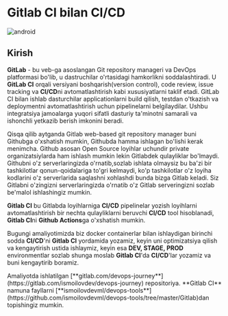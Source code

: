 
# Gitlab CI bilan CI/CD

![android](https://raw.githubusercontent.com/devops-journey-uz/assets/main/images/tutorials/ci-cd/gitlab-ci/banner.png)

## Kirish

**GitLab** - bu veb-ga asoslangan Git repository manageri va DevOps platformasi bo'lib, u dastruchilar o'rtasidagi hamkorlikni soddalashtiradi. U **GitLab CI** orqali versiyani boshqarish(version control), code review, issue tracking va **CI/CD**ni avtomatlashtirish kabi xususiyatlarni taklif etadi. GitLab CI bilan ishlab dasturchilar applicationlarni build qilish, testdan o'tkazish va deploymentni avtomatlashtirish uchun pipelinelarni belgilaydilar. Ushbu integratsiya jamoalarga yuqori sifatli dasturiy ta'minotni samarali va ishonchli yetkazib berish imkonini beradi.

Qisqa qilib aytganda Gitlab web-based git repository manager buni Githubga o'xshatish mumkin, Githubda hamma ishlagan bo'lishi kerak menimcha. Github asosan Open Source loyihlar uchundir private organizatsiylarda ham ishlash mumkin lekin Gitlabdek qulayliklar bo'lmaydi. Githubni o'z serverlaringizda o'rnatib,sozlab ishlata olmaysiz bu ba'zi bir tashkilotlar qonun-qoidalariga to'gri kelmaydi, ko'p tashkilotlar o'z loyiha kodlarini o'z serverlarida saqlashni xohlashdi bunda bizga Gitlab keladi. Siz Gitlabni o'zingizni serverlaringizda o'rnatib o'z Gitlab serveringizni sozlab be'malol ishlashingiz mumkin.

**Gitlab CI** bu Gitlabda loyihlarniga **CI/CD** pipelinelar yozish loyihlarni avtomatlashtirish bir nechta qulayliklarni beruvchi **CI/CD** tool hisoblanadi, **Gitlab CI**ni **Github Actions**ga o'xshatish mumkin.

Bugungi amaliyotimizda biz docker containerlar bilan ishlaydigan birinchi sodda **CI/CD**'ni **Gitlab CI** yordamida yozamiz, keyin uni optimizatsiya qilish va kengaytirish ustida ishlaymiz, keyin esa **DEV, STAGE, PROD** environmentlar sozlab shunga moslab **Gitlab CI**'da **CI/CD**'lar yozamiz va buni kengaytirib boramiz. 

<Callout type="info" emoji="">
Amaliyotda ishlatilgan [**gitlab.com/devops-journey**](https://gitlab.com/ismoilovdev/devops-journey) repositoriya. **Gitlab CI** namuna fayllarni [**ismoilovdevml/devops-tools**](https://github.com/ismoilovdevml/devops-tools/tree/master/Gitlab)dan topishingiz mumkin.
</Callout>
